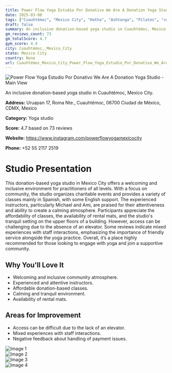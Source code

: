 ```yaml
---
title: Power Flow Yoga Estudio Por Donativo We Are A Donation Yoga Studio
date: 2025-03-08
tags: ["Cuauhtémoc", "Mexico City", "Hatha", "Ashtanga", "Pilates", "community", "donation-based", "Cuauhtémoc, Mexico City"]  
draft: false
summary: An inclusive donation-based yoga studio in Cuauhtémoc, Mexico City.
gm_reviews_count: 73
gm_totalScore: 4.7
gym_score: 4.4
city: Cuauhtémoc,_Mexico_City
state: Mexico City
country: None
url: Cuauhtémoc_Mexico_City_Power_Flow_Yoga_Estudio_Por_Donativo_We_Are_A_Donation_Yoga_Studio
---
```


<div className="aspect-[16/9] relative my-8">
  <img 
    src="https://lh5.googleusercontent.com/p/AF1QipMFlhvycmmJr_I-Gegy16U0YAj7AktauyYwhxkw=w1920-h1080-k-no"
    alt="Power Flow Yoga Estudio Por Donativo We Are A Donation Yoga Studio - Main View"
    className="object-cover absolute inset-0 w-full h-full rounded-lg"
  />
</div>

An inclusive donation-based yoga studio in Cuauhtémoc, Mexico City.

**Address:** Uruapan 17, Roma Nte., Cuauhtémoc, 06700 Ciudad de México, CDMX, Mexico

**Category:** Yoga studio

**Score:** 4.7 based on 73 reviews

**Website:** https://www.instagram.com/powerflowyogamexicocity

**Phone:** +52 55 2117 2519

# Studio Presentation

This donation-based yoga studio in Mexico City offers a welcoming and inclusive environment for practitioners of all levels. With a focus on community, the studio organizes charitable events and provides a variety of classes mainly in Spanish, with some English support. The experienced instructors, particularly Michael and Ami, are praised for their attentiveness and ability to create a calming atmosphere. Participants appreciate the affordability of classes, the availability of rental mats, and the studio's tranquil setting on the upper floors of a building. However, access can be challenging due to the absence of an elevator. Some reviews indicate mixed experiences with staff interactions, emphasizing the importance of friendly service alongside the yoga practice. Overall, it’s a place highly recommended for those looking to engage with yoga and join a supportive community.

## Why You'll Love It

- Welcoming and inclusive community atmosphere.
- Experienced and attentive instructors.
- Affordable donation-based classes.
- Calming and tranquil environment.
- Availability of rental mats.

## Areas for Improvement

- Access can be difficult due to the lack of an elevator.
- Mixed experiences with staff interactions.
- Negative feedback about handling of payment issues.

<div className="grid grid-cols-1 xl:grid-cols-2 gap-4 my-8">
<div className="aspect-[4/3] relative"><img src="https://lh5.googleusercontent.com/p/AF1QipP6m7RDWPTD7QYbHpneuXdM21EuIQgnPwKccloN=w1920-h1080-k-no" alt="Image 1" className="object-cover absolute inset-0 w-full h-full rounded-lg" /></div>
<div className="aspect-[4/3] relative"><img src="https://lh5.googleusercontent.com/p/AF1QipMsXtERQsn3OCwmzwA7P9v8phpKhnpp6td3Cqvc=w1920-h1080-k-no" alt="Image 2" className="object-cover absolute inset-0 w-full h-full rounded-lg" /></div>
<div className="aspect-[4/3] relative"><img src="https://lh5.googleusercontent.com/p/AF1QipM2k3ZBh28rgpggpH3EyIXH_7-dcBzAzz4FpjYV=w1920-h1080-k-no" alt="Image 3" className="object-cover absolute inset-0 w-full h-full rounded-lg" /></div>
<div className="aspect-[4/3] relative"><img src="https://lh5.googleusercontent.com/p/AF1QipOnD46P72OOQ_ge8n0lj8VnvZvCaibvqtXR1Rwn=w1920-h1080-k-no" alt="Image 4" className="object-cover absolute inset-0 w-full h-full rounded-lg" /></div>
</div>
